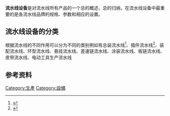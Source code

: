 '''流水线设备'''是对流水线所有产品的一个总的概述，总的归纳，在流水线设备中最重要的是各流水线品牌的规格、参数和相应的设置。

==流水线设备的分类==
根据流水线的不同作用可以分为不同的类别例如有总装流水线<ref>{{cite web|url= http://www.wlline.cn/mulu/99.html|title= 总装流水线|3= |deadurl= yes|archiveurl= https://web.archive.org/web/20100614083959/http://www.wlline.cn/mulu/99.html|archivedate= 2010-06-14}}</ref>、插件流水线<ref>{{cite web|url= http://www.wlline.cn/mulu/94.html|title= 插件流水线|3= |deadurl= yes|archiveurl= https://web.archive.org/web/20100614084140/http://www.wlline.cn/mulu/94.html|archivedate= 2010-06-14}}</ref>、装配流水线、环型流水线、悬挂流水线、差速链流水线、涂装流水线、板链流水线、皮带流水线、电动工具生产流水线

==参考资料==
<references/>

{{Industry-stub}}

[[Category:生產|Category:生產]]
[[Category:設備|Category:設備]]